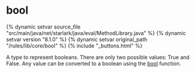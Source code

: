 <html devsite>
<head>
  <meta name="project_path" value="/_project.yaml">
  <meta name="book_path" value="/versions/8.1.0/_book.yaml">
</head>
<body>

<h1 class="page-title" id="modules.bool">bool</h1>

{% dynamic setvar source_file "src/main/java/net/starlark/java/eval/MethodLibrary.java" %}
{% dynamic setvar version "8.1.0" %}
{% dynamic setvar original_path "/rules/lib/core/bool" %}
{% include "_buttons.html" %}
<!-- {% raw %} -->

A type to represent booleans. There are only two possible values: True and False. Any value can be converted to a boolean using the <a href="../globals/all.html#bool">bool</a> function.



</body>
</html>

<!-- {% endraw %} -->
